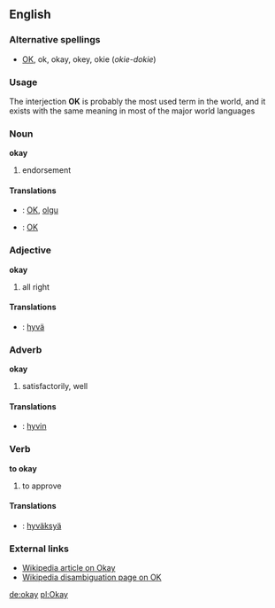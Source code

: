 ==English==

===Alternative spellings===
*[[OK]], ok, okay, okey, okie (''okie-dokie'')

===Usage===
The interjection '''OK''' is probably the most used term in the world, and it exists with the same meaning in most of the major world languages

===Noun===
'''okay'''
#endorsement 

====Translations====
*{{et}}: [[OK]], [[olgu]]
*{{fi}}: [[OK]]

===Adjective===
'''okay'''
#all right

====Translations====
*{{fi}}: [[hyvä]]

===Adverb===
'''okay'''
#satisfactorily, well

====Translations====
*{{fi}}: [[hyvin]]

===Verb===
'''to okay'''
#to approve

====Translations====
*{{fi}}: [[hyväksyä]]

===External links===
*[[:w:Okay|Wikipedia article on Okay]]
*[[w:OK|Wikipedia disambiguation page on OK]]

[[de:okay]]
[[pl:Okay]]